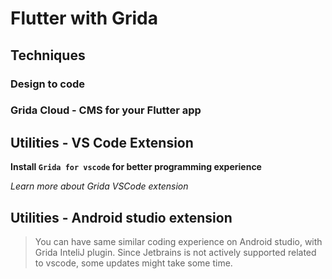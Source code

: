 # Flutter with Grida

## Techniques

### Design to code

### Grida Cloud - CMS for your Flutter app

## Utilities - VS Code Extension

**Install `Grida for vscode` for better programming experience**

_Learn more about Grida VSCode extension_

## Utilities - Android studio extension

> You can have same similar coding experience on Android studio, with Grida InteliJ plugin. Since Jetbrains is not actively supported related to vscode, some updates might take some time.

